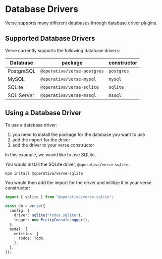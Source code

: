 
# Database Drivers

Verse supports many different databases through database driver plugins.

## Supported Database Drivers

Verse currently supports the following database drivers:

| Database    | package                     | constructor |
| ----------- | --------------------------- | ----------- |
| PostgreSQL  | `@operativa/verse-postgres` | `postgres`  |
| MySQL       | `@operativa/verse-mysql`    | `mysql`     |
| SQLite      | `@operativa/verse-sqlite`   | `sqlite`    |
| SQL Server  | `@operativa/verse-mssql`    | `mssql`     |

## Using a Database Driver

To use a database driver:
1. you need to install the package for the database you want to use
2. add the import for the driver
3. add the driver to your verse constructor

In this example, we would like to use SQLite. 

You would install the SQLite driver, `@operativa/verse-sqlite`:

```bash npm2yarn
npm install @operativa/verse-sqlite
```

You would then add the import for the driver and initilize it in your verse constructor:

```ts include ./apps/snippets/src/basic.ts:22-34 showLineNumbers
import { sqlite } from "@operativa/verse-sqlite";

const db = verse({
  config: {
    driver: sqlite("todos.sqlite"),
    logger: new PrettyConsoleLogger(),
  },
  model: {
    entities: {
      todos: Todo,
    },
  },
});
```
